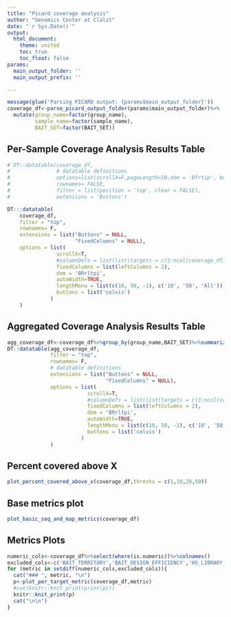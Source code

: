 ```yaml
---
title: "Picard coverage analysis"
author: "Genomics Center at Clalit"
date: "`r Sys.Date()`"
output: 
  html_document:
    theme: united
    toc: true
    toc_float: false
params:
  main_output_folder: ''
  main_output_prefix: ''

---
```


```r
message(glue('Parsing PICARD output: {params$main_output_folder}'))
coverage_df<-parse_picard_output_folder(params$main_output_folder)%>%
  mutate(group_name=factor(group_name),
         sample_name=factor(sample_name),
         BAIT_SET=factor(BAIT_SET))
```

## Per-Sample Coverage Analysis Results Table

```r
# DT::datatable(coverage_df,
#               # datatable definitions
#               options=list(scrollX=F,pageLength=10,dom = 'Bfrtip', buttons = I('colvis')),
#               rownames= FALSE,
#               filter = list(position = 'top', clear = FALSE),
#               extensions = 'Buttons')

DT:::datatable(
    coverage_df,
    filter = "top",
    rownames= F,
    extensions = list("Buttons" = NULL,
                      "FixedColumns" = NULL),
    options = list(
                scrollX=T,
                #columnDefs = list(list(targets = c(3:ncol(coverage_df)-1), visible = FALSE)),
                fixedColumns = list(leftColumns = 2),
                dom = 'BRrltpi',
                autoWidth=TRUE,
                lengthMenu = list(c(10, 50, -1), c('10', '50', 'All')),
                buttons = list('colvis')
              )
    )


```

## Aggregated Coverage Analysis Results Table

```r
agg_coverage_df<-coverage_df%>%group_by(group_name,BAIT_SET)%>%summarize(across(where(is.numeric),mean))
DT::datatable(agg_coverage_df,
              filter = "top",
              rownames= F,
              # datatable definitions
              extensions = list("Buttons" = NULL,
                                "FixedColumns" = NULL),
              options = list(
                          scrollX=T,
                          #columnDefs = list(list(targets = c(3:ncol(coverage_df)-1), visible = FALSE)),
                          fixedColumns = list(leftColumns = 2),
                          dom = 'BRrltpi',
                          autoWidth=TRUE,
                          lengthMenu = list(c(10, 50, -1), c('10', '50', 'All')),
                          buttons = list('colvis')
                        )
              )
```

## Percent covered above X 

```r
plot_percent_covered_above_x(coverage_df,threshs = c(1,10,20,50))
```

## Base metrics plot

```r
plot_basic_seq_and_map_metrics(coverage_df)
```

## Metrics Plots {.tabset}

```r
numeric_cols<-coverage_df%>%select(where(is.numeric))%>%colnames()
excluded_cols<-c('BAIT_TERRITORY','BAIT_DESIGN_EFFICIENCY','HS_LIBRARY_SIZE','GENOME_SIZE','TARGET_TERRITORY')
for (metric in setdiff(numeric_cols,excluded_cols)){
  cat("### ", metric, "\n")
  p<-plot_per_target_metric(coverage_df,metric)
  #cat(knitr::knit_print(print(p)))
  knitr::knit_print(p)
  cat("\n\n")
}
```
